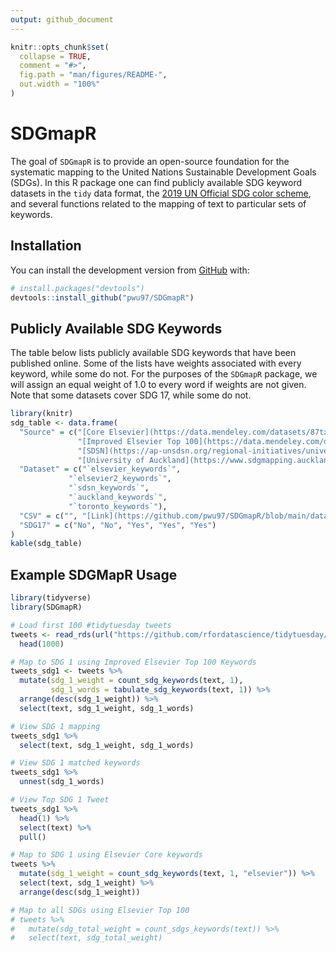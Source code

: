 ```yaml
---
output: github_document
---
```


<!-- README.md is generated from README.Rmd. Please edit that file -->

```r
knitr::opts_chunk$set(
  collapse = TRUE,
  comment = "#>",
  fig.path = "man/figures/README-",
  out.width = "100%"
)
```

# SDGmapR

<!-- badges: start -->
<!-- badges: end -->

The goal of `SDGmapR` is to provide an open-source foundation for the systematic mapping
to the United Nations Sustainable Development Goals (SDGs). In this R package one can find publicly available SDG keyword datasets in the `tidy` data format,
the [2019 UN Official SDG color scheme](https://www.un.org/sustainabledevelopment/wp-content/uploads/2019/01/SDG_Guidelines_AUG_2019_Final.pdf), and several functions related to the
mapping of text to particular sets of keywords.

## Installation

You can install the development version from [GitHub](https://github.com/) with:

``` r
# install.packages("devtools")
devtools::install_github("pwu97/SDGmapR")
```

## Publicly Available SDG Keywords

The table below lists publicly available SDG keywords that have been published online. Some
of the lists have weights associated with every keyword, while some do not. For the purposes
of the `SDGmapR` package, we will assign an equal weight of 1.0 to every word if weights are not given. Note that some datasets cover SDG 17, while some do not.

```r
library(knitr)
sdg_table <- data.frame(
  "Source" = c("[Core Elsevier](https://data.mendeley.com/datasets/87txkw7khs/1)", 
               "[Improved Elsevier Top 100](https://data.mendeley.com/datasets/9sxdykm8s4/2)", 
               "[SDSN](https://ap-unsdsn.org/regional-initiatives/universities-sdgs/)", 
               "[University of Auckland](https://www.sdgmapping.auckland.ac.nz/)", "[University of Toronto](https://data.utoronto.ca/sustainable-development-goals-sdg-report/sdg-report-appendix/)"),
  "Dataset" = c("`elsevier_keywords`",
             "`elsevier2_keywords`",
             "`sdsn_keywords`",
             "`auckland_keywords`",
             "`toronto_keywords`"),
  "CSV" = c("", "[Link](https://github.com/pwu97/SDGmapR/blob/main/datasets/elsevier_keywords.csv)", "[Link](https://github.com/pwu97/SDGmapR/blob/main/datasets/sdsn_keywords.csv)", "", ""),
  "SDG17" = c("No", "No", "Yes", "Yes", "Yes")
)
kable(sdg_table)
```

## Example SDGMapR Usage

```r
library(tidyverse)
library(SDGmapR)

# Load first 100 #tidytuesday tweets
tweets <- read_rds(url("https://github.com/rfordatascience/tidytuesday/blob/master/data/2019/2019-01-01/tidytuesday_tweets.rds?raw=true")) %>%
  head(1000)

# Map to SDG 1 using Improved Elsevier Top 100 Keywords
tweets_sdg1 <- tweets %>%
  mutate(sdg_1_weight = count_sdg_keywords(text, 1),
         sdg_1_words = tabulate_sdg_keywords(text, 1)) %>%
  arrange(desc(sdg_1_weight)) %>%
  select(text, sdg_1_weight, sdg_1_words)

# View SDG 1 mapping
tweets_sdg1 %>%
  select(text, sdg_1_weight, sdg_1_words)

# View SDG 1 matched keywords
tweets_sdg1 %>%
  unnest(sdg_1_words)

# View Top SDG 1 Tweet
tweets_sdg1 %>%
  head(1) %>%
  select(text) %>%
  pull()

# Map to SDG 1 using Elsevier Core keywords
tweets %>%
  mutate(sdg_1_weight = count_sdg_keywords(text, 1, "elsevier")) %>%
  select(text, sdg_1_weight) %>%
  arrange(desc(sdg_1_weight))

# Map to all SDGs using Elsevier Top 100
# tweets %>%
#   mutate(sdg_total_weight = count_sdgs_keywords(text)) %>%
#   select(text, sdg_total_weight)
```


<!-- What is special about using `README.Rmd` instead of just `README.md`? You can include R chunks like so: -->

<!-- ```{r cars} -->
<!-- summary(cars) -->
<!-- ``` -->

<!-- You'll still need to render `README.Rmd` regularly, to keep `README.md` up-to-date. `devtools::build_readme()` is handy for this. You could also use GitHub Actions to re-render `README.Rmd` every time you push. An example workflow can be found here: <https://github.com/r-lib/actions/tree/master/examples>. -->

<!-- You can also embed plots, for example: -->

<!-- ```{r pressure, echo = FALSE} -->
<!-- plot(pressure) -->
<!-- ``` -->

<!-- In that case, don't forget to commit and push the resulting figure files, so they display on GitHub and CRAN. -->
